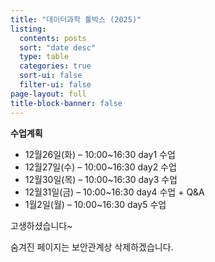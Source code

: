 ```yaml
---
title: "데이터과학 툴박스 (2025)"
listing:
  contents: posts
  sort: "date desc"
  type: table
  categories: true
  sort-ui: false
  filter-ui: false
page-layout: full
title-block-banner: false
---
```


**수업계획**

- 12월26일(화) -- 10:00~16:30 day1 수업
- 12월27일(수) -- 10:00~16:30 day2 수업
- 12월30일(목) -- 10:00~16:30 day3 수업
- 12월31일(금) -- 10:00~16:30 day4 수업 + Q&A
- 1월2일(월) -- 10:00~16:30 day5 수업

고생하셨습니다~

숨겨진 페이지는 보안관계상 삭제하겠습니다. 
